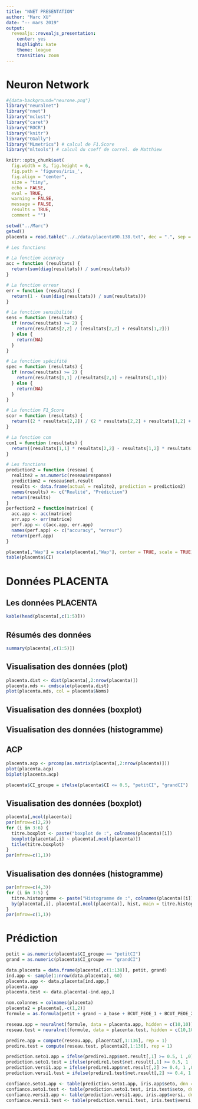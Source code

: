 ```yaml
---
title: "NNET PRESENTATION"
author: "Marc XU"
date: "-- mars 2019"
output:
  revealjs::revealjs_presentation:
    center: yes
    highlight: kate
    theme: league
    transition: zoom
---
```

# Neuron Network 

```r
#{data-background="neurone.png"}
library("neuralnet")
library("nnet")
library("mclust")
library("caret")
library("ROCR")
library("knitr")
library("GGally")
library("MLmetrics") # calcul de F1.Score
library("mltools") # calcul du coeff de correl. de Matthiew

knitr::opts_chunk$set(
  fig.width = 8, fig.height = 6, 
  fig.path = 'figures/iris_',
  fig.align = "center", 
  size = "tiny", 
  echo = FALSE, 
  eval = TRUE, 
  warning = FALSE, 
  message = FALSE, 
  results = TRUE, 
  comment = "")
```

```r
setwd("../Marc")
getwd()
placenta = read.table(".././data/placenta90.138.txt", dec = ".", sep = "\t", header =TRUE)
```

```r
# Les fonctions

# La fonction accuracy
acc = function (resultats) {
  return(sum(diag(resultats)) / sum(resultats))
}

# La fonction erreur
err = function (resultats) {
  return(1 - (sum(diag(resultats)) / sum(resultats)))
}

# La fonction sensibilité
sens = function (resultats) {
  if (nrow(resultats) >= 2) {
    return(resultats[2,2] / (resultats[2,2] + resultats[1,2]))
  } else {
    return(NA)
  }
}

# La fonction spécifité
spec = function (resultats) {
  if (nrow(resultats) >= 2) {
    return(resultats[1,1] /(resultats[2,1] + resultats[1,1]))
  } else {
    return(NA)
  }
}

# La fonction F1_Score
scor = function (resultats) {
  return((2 * resultats[2,2]) / (2 * resultats[2,2] + resultats[1,2] + resultats[2,1]))
}

# La fonction ccm
ccm1 = function (resultats) {
  return((resultats[1,1] * resultats[2,2] - resultats[1,2] * resultats[2,1]) / (sqrt((resultats[1,1]+resultats[1,2]) * (resultats[1,1]+resultats[2,1]) * (resultats[2,2]+resultats[1,2]) *  (resultats[2,2]+resultats[2,1]))))
}

# Les fonctions
prediction2 = function (reseau) {
  realite2 = as.numeric(reseau$response)
  prediction2 = reseau$net.result
  results <- data.frame(actual = realite2, prediction = prediction2)
  names(results) <- c("Realité", "Prédiction")
  return(results)
}
perfection2 = function(matrice) {
  acc.app <- acc(matrice)
  err.app <- err(matrice)
  perf.app <- c(acc.app, err.app)
  names(perf.app) <- c("accuracy", "erreur")
  return(perf.app)
}
```


```r
placenta[,"Wap"] = scale(placenta[,"Wap"], center = TRUE, scale = TRUE)
table(placenta$CI)
```

# Données PLACENTA

## Les données PLACENTA

```r
kable(head(placenta[,c(1:5)]))
```

## Résumés des données
```r
summary(placenta[,c(1:5)])
```

## Visualisation des données (plot)
```r
placenta.dist <- dist(placenta[,2:nrow(placenta)])
placenta.mds <- cmdscale(placenta.dist)
plot(placenta.mds, col = placenta$Noms)
```

## Visualisation des données (boxplot)

## Visualisation des données (histogramme)


## ACP
```r
placenta.acp <- prcomp(as.matrix(placenta[,2:nrow(placenta)]))
plot(placenta.acp)
biplot(placenta.acp)
```

```r
placenta$CI_groupe = ifelse(placenta$CI <= 0.5, "petitCI", "grandCI")
```

## Visualisation des données (boxplot)
```r
placenta[,ncol(placenta)]
par(mfrow=c(2,2))
for (i in 3:6) {
  titre.boxplot <- paste("boxplot de :", colnames(placenta)[i])
  boxplot(placenta[,i] ~ placenta[,ncol(placenta)])
  title(titre.boxplot)
}
par(mfrow=c(1,1))
```

## Visualisation des données (histogramme)
```r
par(mfrow=c(4,3))
for (i in 3:5) {
  titre.histogramme <- paste("Histogramme de :", colnames(placenta)[i])
  by(placenta[,i], placenta[,ncol(placenta)], hist, main = titre.histogramme, breaks = 15, xlab = "cm")
}
par(mfrow=c(1,1))
```

# Prédiction
```r
petit = as.numeric(placenta$CI_groupe == "petitCI")
grand = as.numeric(placenta$CI_groupe == "grandCI")

data.placenta = data.frame(placenta[,c(1:138)], petit, grand)
ind.app <- sample(1:nrow(data.placenta), 60)
placenta.app <- data.placenta[ind.app,]
placenta.app
placenta.test <- data.placenta[-ind.app,]
```

```r
nom.colonnes = colnames(placenta)
placenta2 = placenta[,-c(1,2)]
formule = as.formula(petit + grand ~ a_base + BCUT_PEOE_1 + BCUT_PEOE_2 + BCUT_SLOGP_2 + BCUT_SMR_1 + BCUT_SMR_2 + b_1rotR + b_max1len + GCUT_PEOE_0 + GCUT_SLOGP_0 + GCUT_SLOGP_3 + GCUT_SMR_0 + GCUT_SMR_2 + logS + mutagenic + PEOE_VSA.0 + PEOE_VSA.5 + PEOE_VSA.6 + PEOE_VSA.0.1 + PEOE_VSA_FPOS + rsynth + SlogP_VSA5 + SlogP_VSA8 + SlogP_VSA9 + SMR_VSA5 + AMW + Mv + nTB + nR06 + nR09 + nR10 + nR11 + nR12 + HNar + MSD + Wap + PW3 + PW4 + PJI2 + Lop + T.N..P. + T.O..Cl. + SRW03 + piPC06 + PCD + X3A + X4A + X3Av + X5Av + MATS1m + MATS2m + MATS7m + MATS8m + MATS4v + MATS5v + MATS6v + MATS4e + MATS7e + MATS8e + MATS2p + MATS5p + MATS6p + MATS7p + MATS8p + GATS4m + GATS5m + GATS6m + GATS7m + GATS4v + GATS4e + GATS2p + GATS7p + GATS8p + JGI2 + JGI4 + JGI6 + SHP2 + SPAM + FDI + HOMA + G.O..F. + G.S..F. + G.F..F. + nCp + nR.Cp + nRCOOR + nArCONHR + nRCO + nCONN + nN.C.N. + nRC.N + nArC.N + nRNHR + nArNR2 + nN.N + nN. + nNq + nN.CO.2 + nArOR + nPyrrolidines + ntH.Thiophenes + nThiophenes + nPyridines + nPyridazines + nPyrazines + C.004 + C.005 + C.012 + C.015 + C.020 + C.026 + C.027 + C.029 + C.034 + H.046 + H.047 + H.051 + H.052 + H.054 + O.060 + N.070 + N.071 + N.073 + N.075 + N.076 + N.078 + N.079 + F.081 + Cl.090 + S.109 + P.117 + Ui + MLOGP2 + ALOGP2 + Depressant.50)

reseau.app = neuralnet(formule, data = placenta.app, hidden = c(10,10))
reseau.test = neuralnet(formule, data = placenta.test, hidden = c(10,10))

predire.app = compute(reseau.app, placenta2[,1:136], rep = 1)
predire.test = compute(reseau.test, placenta2[,1:136], rep = 1)

prediction.seto1.app = ifelse(predire1.app$net.result[,1] >= 0.5, 1 ,0)
prediction.seto1.test = ifelse(predire1.test$net.result[,1] >= 0.5, 1 ,0)
prediction.versi1.app = ifelse(predire1.app$net.result[,2] >= 0.4, 1 ,0)
prediction.versi1.test = ifelse(predire1.test$net.result[,2] >= 0.4, 1 ,0)

confiance.seto1.app <- table(prediction.seto1.app, iris.app$seto, dnn = c("predit", "observe"))
confiance.seto1.test <- table(prediction.seto1.test, iris.test$seto, dnn = c("predit", "observe"))
confiance.versi1.app <- table(prediction.versi1.app, iris.app$versi, dnn = c("predit", "observe"))
confiance.versi1.test <- table(prediction.versi1.test, iris.test$versi, dnn = c("predit", "observe"))

```

